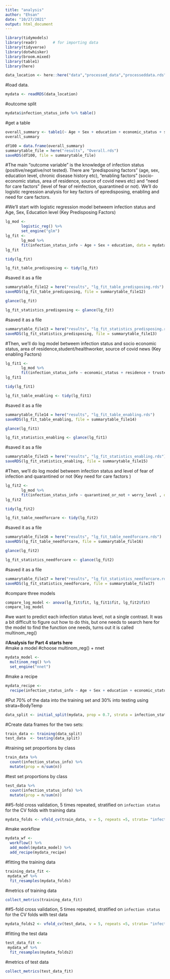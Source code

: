 ```yaml
---
title: "analysis"
author: "Ehsan"
date: "10/27/2021"
output: html_document
---
```


```r
library(tidymodels)
library(readr)       # for importing data
library(tidyverse)
library(dotwhisker)
library(broom.mixed)
library(table1)
library(here)
```

```r
data_location <- here::here("data","processed_data","processeddata.rds")
```

#load data. 
```r
mydata <- readRDS(data_location)
```

#outcome split
```r
mydata$infection_status_info %>% table()
```


#get a table
```r
overall_summary <- table1(~ Age + Sex + education + economic_status + student_or_heathworker + residence + trusted_source + work_from_home + quarantined_or_not + infection_status_info + worry_level + chronic_disease_history + social_distance_practice + follow_preventive_measure   , data=mydata, overall="Total")
overall_summary
```

```r
df100 = data.frame(overall_summary)
summarytable_file = here("results", "Overall.rds")
saveRDS(df100, file = summarytable_file)
```




#The main "outcome variable" is the knowledge of infection status (positive/negative/not tested). There are "predisposing factors" (age, sex, education level, chronic disease history etc), "enabling factors" (socio-economic status, area of residence, source of covid news etc) and "need for care factors" (level of fear of reinfection, quarantined or not). We'll do logistic regression analysis for key factors of epredisposing, enabling and need for care factors.


#We'll start with logistic regression model betweem infection status and Age, Sex, Education level (Key Predisposing Factors)
```r
lg_mod <- 
       logistic_reg() %>% 
       set_engine("glm")
lg_fit <-
       lg_mod %>%
       fit(infection_status_info ~ Age + Sex + education, data = mydata)
lg_fit
```

```r
tidy(lg_fit)
```

```r
lg_fit_table_predisposing <- tidy(lg_fit)
```

#saved it as a file
```r
summarytable_file12 = here("results", "lg_fit_table_predisposing.rds")
saveRDS(lg_fit_table_predisposing, file = summarytable_file12)
```

```r
glance(lg_fit)
```

```r
lg_fit_statistics_predisposing <- glance(lg_fit)
```

#saved it as a file
```r
summarytable_file13 = here("results", "lg_fit_statistics_predisposing.rds")
saveRDS(lg_fit_statistics_predisposing, file = summarytable_file13)
```

#Then, we'll do log model betweem infection status and socio economic status, area of residence,student/healthworker, source of covid news (Key enabling Factors)
```r
lg_fit1 <-
       lg_mod %>%
       fit(infection_status_info ~ economic_status + residence + trusted_source , data = mydata)
lg_fit1
```

```r
tidy(lg_fit1)
```

```r
lg_fit_table_enabling <- tidy(lg_fit1)
```

#saved it as a file
```r
summarytable_file14 = here("results", "lg_fit_table_enabling.rds")
saveRDS(lg_fit_table_enabling, file = summarytable_file14)
```

```r
glance(lg_fit1)
```

```r
lg_fit_statistics_enabling <- glance(lg_fit1)
```

#saved it as a file
```r
summarytable_file15 = here("results", "lg_fit_statistics_enabling.rds")
saveRDS(lg_fit_statistics_enabling, file = summarytable_file15)
```




#Then, we'll do log model betweem infection status and level of fear of infection and quarantined or not (Key need for care factors )
```r
lg_fit2 <-
       lg_mod %>%
       fit(infection_status_info ~ quarantined_or_not + worry_level , data = mydata)
lg_fit2
```

```r
tidy(lg_fit2)
```

```r
lg_fit_table_needforcare <- tidy(lg_fit2)
```

#saved it as a file
```r
summarytable_file16 = here("results", "lg_fit_table_needforcare.rds")
saveRDS(lg_fit_table_needforcare, file = summarytable_file16)
```

```r
glance(lg_fit2)
```

```r
lg_fit_statistics_needforcare <- glance(lg_fit2)
```

#saved it as a file
```r
summarytable_file17 = here("results", "lg_fit_statistics_needforcare.rds")
saveRDS(lg_fit_statistics_needforcare, file = summarytable_file17)
```

#compare three models
```r
compare_log_model <- anova(lg_fit$fit, lg_fit1$fit, lg_fit2$fit)
compare_log_model
```

#we want to predict each infection status level, not a single contrast. It was a bit difficult to figure out how to do this, but one needs to search here for the model to find the function one needs, turns out it is called multinom_reg()



#**Analysis for Part 4 starts here**  
#make a model
#choose multinom_reg() + nnet
```r
mydata_model <- 
  multinom_reg() %>% 
  set_engine("nnet")
```

#make a recipe

```r
mydata_recipe <- 
  recipe(infection_status_info ~ Age + Sex + education + economic_status + student_or_heathworker + residence + trusted_source + work_from_home + quarantined_or_not + infection_status_info + worry_level + chronic_disease_history + social_distance_practice + follow_preventive_measure, data = mydata)
```

#Put 70% of the data into the training set and 30% into testing using strata=BodyTemp
```r
data_split <- initial_split(mydata, prop = 0.7, strata = infection_status_info)
```

#Create data frames for the two sets:
```r
train_data <- training(data_split)
test_data  <- testing(data_split)
```

#training set proportions by class
```r
train_data %>% 
  count(infection_status_info) %>% 
  mutate(prop = n/sum(n))
```

#test set proportions by class
```r
test_data %>% 
  count(infection_status_info) %>% 
  mutate(prop = n/sum(n))
```
##5-fold cross validation, 5 times repeated, stratified on `infection status` for the CV folds with training data
```r
mydata_folds <- vfold_cv(train_data, v = 5, repeats =5, strata= "infection_status_info")
```

#make workflow
```r
mydata_wf <- 
  workflow() %>% 
  add_model(mydata_model) %>% 
  add_recipe(mydata_recipe)
```

#fitting the training data
```r
training_data_fit <- 
 mydata_wf %>% 
  fit_resamples(mydata_folds)
```

#metrics of training data
```r
collect_metrics(training_data_fit)
```
##5-fold cross validation, 5 times repeated, stratified on `infection status` for the CV folds with test data
```r
mydata_folds2 <- vfold_cv(test_data, v = 5, repeats =5, strata= "infection_status_info")
```
#fitting the test data
```r
test_data_fit <- 
 mydata_wf %>% 
  fit_resamples(mydata_folds2)
```

#metrics of test data
```r
collect_metrics(test_data_fit)
```



